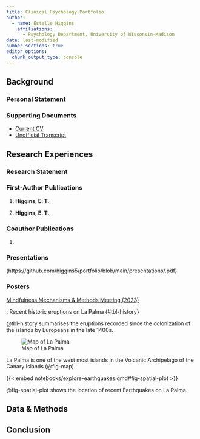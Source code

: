 ```yaml
---
title: Clinical Psychology Portfolio
author:
  - name: Estelle Higgins
    affiliations:
      - Psychology Department, University of Wisconsin-Madison
date: last-modified
number-sections: true 
editor_options: 
  chunk_output_type: console
---
```


## Background

### Personal Statement

### Supporting Documents

-   [Current CV]()\
-   [Unofficial Transcript](https://github.com/higgins5/portfolio/blob/main/documents/transcript.pdf)

## Research Experiences

### Research Statement

### First-Author Publications

1.  **Higgins, E. T.**,

2.  **Higgins, E. T.**,

### Coauthor Publications

1.  

### Presentations

(https://github.com/higgins5/portfolio/blob/main/presentations/.pdf)


### Posters
[Mindfulness Mechanisms & Methods Meeting (2023)](https://github.com/higgins5/Portfolio-/blob/main/documents/Higgins_M42023_poster.pdf)



: Recent historic eruptions on La Palma {#tbl-history}

@tbl-history summarises the eruptions recorded since the colonization of the islands by Europeans in the late 1400s.

![Map of La Palma](images/la-palma-map.png){#fig-map}

La Palma is one of the west most islands in the Volcanic Archipelago of the Canary Islands (@fig-map).

{{< embed notebooks/explore-earthquakes.qmd#fig-spatial-plot >}}

@fig-spatial-plot shows the location of recent Earthquakes on La Palma.

## Data & Methods {#sec-data-methods}

## Conclusion
